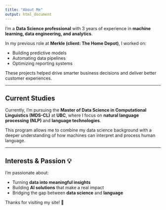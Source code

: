 ```yaml
---
title: "About Me"
output: html_document
---
```


I’m a **Data Science professional** with 3 years of experience in **machine learning, data engineering, and analytics**.  

In my previous role at **Merkle (client: The Home Depot)**, I worked on:  

- Building predictive models  
- Automating data pipelines  
- Optimizing reporting systems  

These projects helped drive smarter business decisions and deliver better customer experiences.  

---

## Current Studies

Currently, I’m pursuing the **Master of Data Science in Computational Linguistics (MDS-CL)** at **UBC**, where I focus on **natural language processing (NLP)** and **language technologies**.  

This program allows me to combine my data science background with a deeper understanding of how machines can interpret and process human language.  

---

## Interests & Passion 💡

I’m passionate about:  

- Turning **data into meaningful insights**  
- Building **AI solutions** that make a real impact  
- Bridging the gap between **data science** and **language**  

Thanks for visiting my site! 🚀


